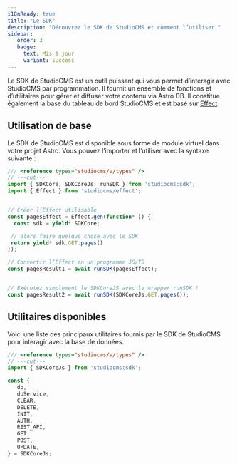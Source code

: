 ```yaml
---
i18nReady: true
title: "Le SDK"
description: "Découvrez le SDK de StudioCMS et comment l’utiliser."
sidebar:
   order: 3
   badge:
     text: Mis à jour
     variant: success
---
```



Le SDK de StudioCMS est un outil puissant qui vous permet d’interagir avec StudioCMS par programmation. Il fournit un ensemble de fonctions et d’utilitaires pour gérer et diffuser votre contenu via Astro DB. Il constitue également la base du tableau de bord StudioCMS et est basé sur [Effect](https://effect.website).

## Utilisation de base

Le SDK de StudioCMS est disponible sous forme de module virtuel dans votre projet Astro. Vous pouvez l’importer et l’utiliser avec la syntaxe suivante :

```ts twoslash title="example.ts" {"Working with StudioCMS SDK and Effect":4} {"Working with StudioCMS SDK without Effect":16}
/// <reference types="studiocms/v/types" />
// ---cut---
import { SDKCore, SDKCoreJs, runSDK } from 'studiocms:sdk';
import { Effect } from 'studiocms/effect';


// Créer l’Effect utilisable
const pagesEffect = Effect.gen(function* () {
  const sdk = yield* SDKCore;

 // alors faire quelque chose avec le SDK
 return yield* sdk.GET.pages()
});

// Convertir l’Effect en un programme JS/TS
const pagesResult1 = await runSDK(pagesEffect);


// Exécutez simplement le SDKCoreJS avec le wrapper runSDK !
const pagesResult2 = await runSDK(SDKCoreJs.GET.pages());
```

## Utilitaires disponibles

Voici une liste des principaux utilitaires fournis par le SDK de StudioCMS pour interagir avec la base de données.

```ts twoslash title="utils.ts" 
/// <reference types="studiocms/v/types" />
// ---cut---
import { SDKCoreJs } from 'studiocms:sdk';

const {
   db,
   dbService,
   CLEAR,
   DELETE,
   INIT,
   AUTH,
   REST_API,
   GET,
   POST,
   UPDATE,
} = SDKCoreJs;
```
